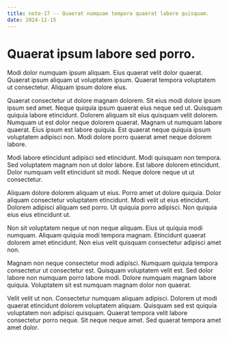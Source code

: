 ```yaml
---
title: note-17 -- Quaerat numquam tempora quaerat labore quisquam.
date: 2024-12-15
---
```


# Quaerat ipsum labore sed porro.

Modi dolor numquam ipsum aliquam. Eius quaerat velit dolor quaerat. Quaerat ipsum aliquam ut voluptatem ipsum. Quaerat
tempora voluptatem ut consectetur. Aliquam ipsum dolore eius.

Quaerat consectetur ut dolore magnam dolorem. Sit eius modi dolore ipsum ipsum sed amet. Neque quiquia ipsum quaerat
eius neque sed ut. Quisquam quiquia labore etincidunt. Dolorem aliquam sit eius quisquam velit dolorem. Numquam ut est
dolor neque dolorem quaerat. Magnam ut numquam labore quaerat. Eius ipsum est labore quiquia. Est quaerat neque quiquia
ipsum voluptatem adipisci non. Modi dolore porro quaerat amet neque dolorem labore.

Modi labore etincidunt adipisci sed etincidunt. Modi quisquam non tempora. Sed voluptatem magnam non ut dolor labore.
Est labore dolorem etincidunt. Dolor numquam velit etincidunt sit modi. Neque dolore neque ut ut consectetur.

Aliquam dolore dolorem aliquam ut eius. Porro amet ut dolore quiquia. Dolor aliquam consectetur voluptatem etincidunt.
Modi velit ut eius etincidunt. Dolorem adipisci aliquam sed porro. Ut quiquia porro adipisci. Non quiquia eius eius
etincidunt ut.

Non sit voluptatem neque ut non neque aliquam. Eius ut quiquia modi numquam. Aliquam quiquia modi tempora magnam.
Etincidunt quaerat dolorem amet etincidunt. Non eius velit quisquam consectetur adipisci amet non.

Magnam non neque consectetur modi adipisci. Numquam quiquia tempora consectetur ut consectetur est. Quisquam voluptatem
velit est. Sed dolor labore non numquam porro labore modi. Dolore numquam magnam labore quiquia. Voluptatem sit est
numquam magnam dolor non quaerat.

Velit velit ut non. Consectetur numquam aliquam adipisci. Dolorem ut modi quaerat etincidunt dolorem voluptatem aliquam.
Quisquam sed est quiquia voluptatem non adipisci quisquam. Quaerat tempora velit labore consectetur porro neque. Sit
neque neque amet. Sed quaerat tempora amet amet dolor.
